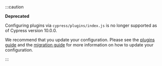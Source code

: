 :::caution

<strong>
  <Icon name="exclamation-triangle" /> Deprecated
</strong>

Configuring plugins via `cypress/plugins/index.js` is no longer supported as of
Cypress version 10.0.0.

We recommend that you update your configuration. Please see the
[plugins guide](/guides/tooling/plugins-guide) and the
[migration guide](/guides/references/migration-guide) for more information on
how to update your configuration.

:::
